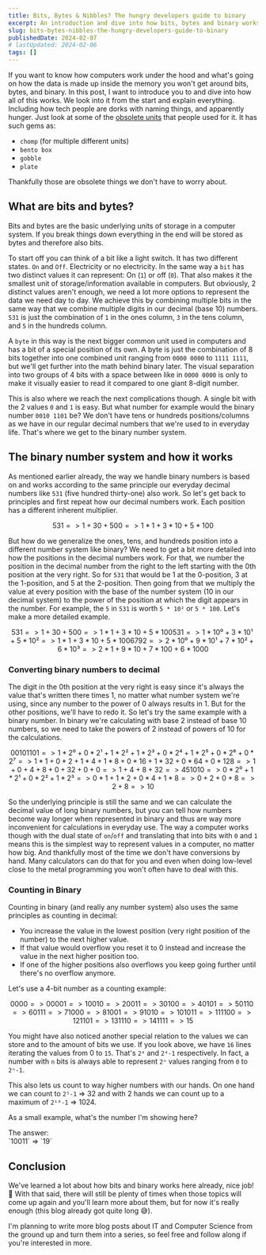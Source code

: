 ```yaml
---
title: Bits, Bytes & Nibbles? The hungry developers guide to binary
excerpt: An introduction and dive into how bits, bytes and binary works and how data is stored in computers.
slug: bits-bytes-nibbles-the-hungry-developers-guide-to-binary
publishedDate: 2024-02-07
# lastUpdated: 2024-02-06
tags: []
---
```



If you want to know how computers work under the hood and what's going on how the data is made up inside the memory you won't get around bits, bytes, and binary. In this post, I want to introduce you to and dive into how all of this works. We look into it from the start and explain everything. Including how tech people are dorks with naming things, and apparently hunger. Just look at some of the [obsolete units](https://en.wikipedia.org/wiki/Units_of_information#Obsolete_and_unusual_units) that people used for it. It has such gems as:

- `chomp` (for multiple different units)
- `bento box`
- `gobble`
- `plate`

Thankfully those are obsolete things we don't have to worry about.

## What are bits and bytes?

Bits and bytes are the basic underlying units of storage in a computer system. If you break things down everything in the end will be stored as bytes and therefore also bits.

To start off you can think of a bit like a light switch. It has two different states. `On` and `Off`. Electricity or no electricity. In the same way a `bit` has two distinct values it can represent: On (`1`) or off (`0`). That also makes it the smallest unit of storage/information available in computers. But obviously, 2 distinct values aren't enough, we need a lot more options to represent the data we need day to day. We achieve this by combining multiple bits in the same way that we combine multiple digits in our decimal (base 10) numbers. `531` is just the combination of  `1` in the ones column, `3` in the tens column, and `5` in the hundreds column.

A `byte` in this way is the next bigger common unit used in computers and has a bit of a special position of its own. A byte is just the combination of 8 bits together into one combined unit ranging from `0000 0000` to `1111 1111`, but we'll get further into the math behind binary later. The visual separation into two groups of 4 bits with a space between like in `0000 0000` is only to make it visually easier to read it compared to one giant 8-digit number.

This is also where we reach the next complications though. A single bit with the 2 values `0` and `1` is easy. But what number for example would the binary number `0010 1101` be? We don't have tens or hundreds positions/columns as we have in our regular decimal numbers that we're used to in everyday life. That's where we get to the binary number system.

## The binary number system and how it works

As mentioned earlier already, the way we handle binary numbers is based on and works according to the same principle our everyday decimal numbers like `531` (five hundred thirty-one) also work. So let's get back to principles and first repeat how our decimal numbers work. Each position has a different inherent multiplier.

```math
531
    => 1 + 30 + 500
    => 1 * 1 + 3 * 10 + 5 * 100
```

But how do we generalize the ones, tens, and hundreds position into a different number system like binary? We need to get a bit more detailed into how the positions in the decimal numbers work. For that, we number the position in the decimal number from the right to the left starting with the 0th position at the very right. So for `531` that would be 1 at the 0-position, 3 at the 1-position, and 5 at the 2-position. Then going from that we multiply the value at every position with the base of the number system (10 in our decimal system) to the power of the position at which the digit appears in the number. For example, the `5` in `531` is worth `5 * 10²` or `5 * 100`. Let's make a more detailed example.

```math
531
    => 1 + 30 + 500
    => 1 * 1 + 3 * 10 + 5 * 100

531
    => 1 * 10⁰ + 3 * 10¹ + 5 * 10²
    => 1 * 1 + 3 * 10 + 5 * 100

6792
    => 2 * 10⁰ + 9 * 10¹ + 7 * 10² + 6 * 10³
    => 2 * 1 + 9 * 10 + 7 * 100 + 6 * 1000
```

### Converting binary numbers to decimal

The digit in the 0th position at the very right is easy since it's always the value that's written there times 1, no matter what number system we're using, since any number to the power of 0 always results in 1. But for the other positions, we'll have to redo it. So let's try the same example with a binary number. In binary we're calculating with base 2 instead of base 10 numbers, so we need to take the powers of 2 instead of powers of 10 for the calculations.

```math
0010 1101
    => 1 * 2⁰ + 0 * 2¹ + 1 * 2² + 1 * 2³ + 0 * 2⁴ + 1 * 2⁵ + 0 * 2⁶ + 0 * 2⁷
    => 1 * 1 + 0 * 2 + 1 * 4 + 1 * 8 + 0 * 16 + 1 * 32 + 0 * 64 + 0 * 128
    => 1 + 0 + 4 + 8 + 0 + 32 + 0 + 0
    => 1 + 4 + 8 + 32
    => 45

1010
    => 0 * 2⁰ + 1 * 2¹ + 0 * 2² + 1 * 2³
    => 0 * 1 + 1 * 2 + 0 * 4 + 1 * 8
    => 0 + 2 + 0 + 8
    => 2 + 8
    => 10
```

So the underlying principle is still the same and we can calculate the decimal value of long binary numbers, but you can tell how numbers become way longer when represented in binary and thus are way more inconvenient for calculations in everyday use. The way a computer works though with the dual state of `on`/`off` and translating that into bits with `0` and `1` means this is the simplest way to represent values in a computer, no matter how big. And thankfully most of the time we don't have conversions by hand. Many calculators can do that for you and even when doing low-level close to the metal programming you won't often have to deal with this.

### Counting in Binary

Counting in binary (and really any number system) also uses the same principles as counting in decimal:

- You increase the value in the lowest position (very right position of the number) to the next higher value.
- If that value would overflow you reset it to 0 instead and increase the value in the next higher position too.
- If one of the higher positions also overflows you keep going further until there's no overflow anymore.

Let's use a 4-bit number as a counting example:

```math
0000 => 0
0001 => 1
0010 => 2
0011 => 3
0100 => 4
0101 => 5
0110 => 6
0111 => 7
1000 => 8
1001 => 9
1010 => 10
1011 => 11
1100 => 12
1101 => 13
1110 => 14
1111 => 15
```

You might have also noticed another special relation to the values we can store and to the amount of bits we use. If you look above, we have `16` lines iterating the values from 0 to `15`. That's `2⁴` and `2⁴-1` respectively. In fact, a number with `n` bits is always able to represent `2ⁿ` values ranging from `0` to `2ⁿ-1`.

This also lets us count to way higher numbers with our hands. On one hand we can count to `2⁵-1` => 32 and with 2 hands we can count up to a maximum of `2¹⁰-1` => 1024.

As a small example, what's the number I'm showing here?

<PictureFigure src="https://www-cdn.aliciabytes.com/file/aliciabytes-com/pages/bits-bytes-nibbles-the-hungry-developers-guide-to-binary/rock-on.png" caption="Showing from right to left: 2 fingers extended, 2 fingers hidden, 1 finger extended" width="1200" height="1200" quality="mid" />

<Spoiler>
<summary slot="summary">The answer:</summary>
`10011` => `19`
</Spoiler>

## Conclusion

We've learned a lot about how bits and binary works here already, nice job! 🥳
With that said, there will still be plenty of times when those topics will come up again and you'll learn more about them, but for now it's really enough (this blog already got quite long 😅).

I'm planning to write more blog posts about IT and Computer Science from the ground up and turn them into a series, so feel free and follow along if you're interested in more.
